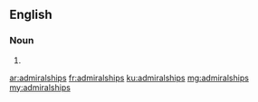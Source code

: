 ==English==

===Noun===
{{head|en}}
# {{plural of|admiralship}}

[[ar:admiralships]]
[[fr:admiralships]]
[[ku:admiralships]]
[[mg:admiralships]]
[[my:admiralships]]